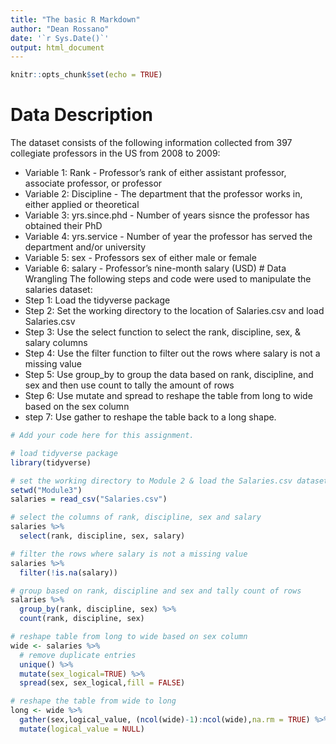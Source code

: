 ---
title: "The basic R Markdown"
author: "Dean Rossano"
date: '`r Sys.Date()`'
output: html_document
---

```{r setup, include=FALSE}
knitr::opts_chunk$set(echo = TRUE)
```


# Data Description


The dataset consists of the following information collected from 397 collegiate professors in the US from 2008 to 2009:


* Variable 1: Rank - Professor's rank of either assistant professor, associate professor, or professor
* Variable 2: Discipline - The department that the professor works in, either applied or theoretical
* Variable 3: yrs.since.phd - Number of years sisnce the professor has obtained their PhD
* Variable 4: yrs.service - Number of year the professor has served the department and/or university
* Variable 5: sex - Professors sex of either male or female
* Variable 6: salary - Professor's nine-month salary (USD)
# Data Wrangling
The following steps and code were used to manipulate the salaries dataset:
* Step 1: Load the tidyverse package
* Step 2: Set the working directory to the location of Salaries.csv and load Salaries.csv
* Step 3: Use the select function to select the rank, discipline, sex, & salary columns
* Step 4: Use the filter function to filter out the rows where salary is not a missing value
* Step 5: Use group_by to group the data based on rank, discipline, and sex and then use count to tally the amount of rows
* Step 6: Use mutate and spread to reshape the table from long to wide based on the sex column
* step 7: Use gather to reshape the table back to a long shape.
```{r echo=TRUE, message=FALSE}
# Add your code here for this assignment. 

# load tidyverse package
library(tidyverse)

# set the working directory to Module 2 & load the Salaries.csv dataset
setwd("Module3")
salaries = read_csv("Salaries.csv")

# select the columns of rank, discipline, sex and salary
salaries %>% 
  select(rank, discipline, sex, salary)

# filter the rows where salary is not a missing value
salaries %>%   
  filter(!is.na(salary))

# group based on rank, discipline and sex and tally count of rows
salaries %>% 
  group_by(rank, discipline, sex) %>% 
  count(rank, discipline, sex)

# reshape table from long to wide based on sex column
wide <- salaries %>% 
  # remove duplicate entries
  unique() %>% 
  mutate(sex_logical=TRUE) %>% 
  spread(sex, sex_logical,fill = FALSE)

# reshape the table from wide to long
long <- wide %>% 
  gather(sex,logical_value, (ncol(wide)-1):ncol(wide),na.rm = TRUE) %>% 
  mutate(logical_value = NULL)
```
